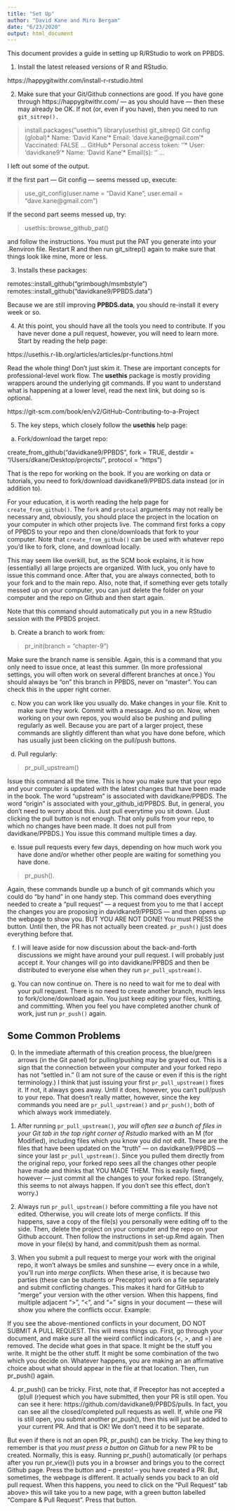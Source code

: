 ```yaml
---
title: "Set Up"
author: "David Kane and Miro Bergam"
date: "6/23/2020"
output: html_document
---
```


This document provides a guide in setting up R/RStudio to work on PPBDS.

1) Install the latest released versions of R and RStudio. 

https://happygitwithr.com/install-r-rstudio.html

2) Make sure that your Git/Github connections are good. If you have gone through https://happygitwithr.com/ --- as you should have --- then these may already be OK. If not (or, even if you have), then you need to run `git_sitrep().` 

> install.packages("usethis")
> library(usethis)
> git_sitrep()
Git config (global)* 
Name: 'David Kane'* 
Email: 'dave.kane@gmail.com'* 
Vaccinated: FALSE
...
GitHub* 
Personal access token: '<found in env var>'* 
User: 'davidkane9'* 
Name: 'David Kane'* 
Email(s): '<unknown>'
...

I left out some of the output.

If the first part --- Git config --- seems messed up, execute:

> use_git_config(user.name = "David Kane", user.email = "dave.kane@gmail.com")

If the second part seems messed up, try:

> usethis::browse_github_pat()

and follow the instructions. You must put the PAT you generate into your .Renviron file. Restart R and then run git_sitrep() again to make sure that things look like mine, more or less.

3) Installs these packages:

remotes::install_github("grimbough/msmbstyle")
remotes::install_github("davidkane9/PPBDS.data")

Because we are still improving **PPBDS.data**, you should re-install it every week or so.

4) At this point, you should have all the tools you need to contribute. If you have never done a pull request, however, you will need to learn more. Start by reading the help page:

https://usethis.r-lib.org/articles/articles/pr-functions.html

Read the whole thing! Don't just skim it. These are important concepts for professional-level work flow. The **usethis** package is mostly providing wrappers around the underlying git commands. If you want to understand what is happening at a lower level, read the next link, but doing so is optional.

https://git-scm.com/book/en/v2/GitHub-Contributing-to-a-Project

5) The key steps, which closely follow the **usethis** help page:

a) Fork/download the target repo:  

create_from_github("davidkane9/PPBDS", 
                    fork = TRUE, 
                    destdir = "/Users/dkane/Desktop/projects/", 
                    protocol = "https")
                    
That is the repo for working on the book. If you are working on data or tutorials, you need to fork/download davidkane9/PPBDS.data instead (or in addition to).                     
                    
For your education, it is worth reading the help page for `create_from_github()`. The `fork`  and `protocal` arguments may not really be necessary and, obviously, you should place the project in the location on your computer in which other projects live. The command first forks a copy of PPBDS to your repo and then clone/downloads that fork to your computer. Note that `create_from_github()` can be used with whatever repo you'd like to fork, clone, and download locally.

This may seem like overkill, but, as the SCM book explains, it is how (essentially) all large projects are organized. With luck, you only have to issue this command once. After that, you are always connected, both to your fork and to the main repo. Also, note that, if something ever gets totally messed up on your computer, you can just delete the folder on your computer and the repo on Github and then start again.

Note that this command should automatically put you in a new RStudio session with the PPBDS project.

b) Create a branch to work from:

> pr_init(branch = "chapter-9")

Make sure the branch name is sensible. Again, this is a command that you only need to issue once, at least this summer. (In more professional settings, you will often work on several different branches at once.) You should always be "on" this branch in PPBDS, never on "master". You can check this in the upper right corner.

c) Now you can work like you usually do. Make changes in your file. Knit to make sure they work. Commit with a message. And so on. Now, when working on your own repos, you would also be pushing and pulling regularly as well. Because you are part of a larger project, these commands are slightly different than what you have done before, which has usually just been clicking on the pull/push buttons.

d) Pull regularly:

> pr_pull_upstream()

Issue this command all the time. This is how you make sure that your repo and your computer is updated with the latest changes that have been made in the book. The word "upstream" is associated with davidkane/PPBDS. The word "origin" is associated with your_github_id/PPBDS. But, in general, you don't need to worry about this. Just pull everytime you sit down. (Just clicking the pull button is not enough. That only pulls from your repo, to which no changes have been made. It does not pull from davidkane/PPBDS.) You issue this command multiple times a day.

e) Issue pull requests every few days, depending on how much work you have done and/or whether other people are waiting for something you have done.

> pr_push().

Again, these commands bundle up a bunch of git commands which you could do "by hand" in one handy step. This command does everything needed to create a "pull request" --- a request from you to me that I accept the changes you are proposing in davidkane9/PPBDS --- and then opens up the webpage to show you. BUT YOU ARE NOT DONE! You must PRESS the button. Until then, the PR has not actually been created. `pr_push()` just does everything before that.

f) I will leave aside for now discussion about the back-and-forth discussions we might have around your pull request. I will probably just accept it. Your changes will go into davidkane/PPBDS and then be distributed to everyone else when they run `pr_pull_upstream()`.

g) You can now continue on. There is no need to wait for me to deal with your pull request. There is no need to create another branch, much less to fork/clone/download again. You just keep editing your files, knitting, and committing. When you feel you have completed another chunk of work, just run `pr_push()` again.

## Some Common Problems

0) In the immediate aftermath of this creation process, the blue/green arrows (in the Git panel) for pulling/pushing may be grayed out. This is a sign that the connection between your computer and your forked repo has not "settled in." (I am not sure of the cause or even if this is the right terminology.) I think that just issuing your first `pr_pull_upstream()` fixes it. If not, it always goes away. Until it does, however, you can't pull/push to your repo. That doesn't really matter, however, since the key commands you need are `pr_pull_upstream()` and `pr_push()`, both of which always work immediately.

1) After running `pr_pull_upstream()`, *you will often see a bunch of files in your Git tab in the top right corner of Rstudio* marked with an M (for Modified), including files which you know you did not edit. These are the files that have been updated on the "truth" --- on davidkane9/PPBDS --- since your last `pr_pull_upstream()`. Since you pulled them directly from the original repo, your forked repo sees all the changes other people have made and thinks that YOU MADE THEM. This is easily fixed, however — just commit all the changes to your forked repo. (Strangely, this seems to not always happen. If you don't see this effect, don't worry.)

2) Always run `pr_pull_upstream()` before committing a file you have not edited. Otherwise, you will create lots of merge conflicts. If this happens, save a copy of the file(s) you personally were editing off to the side. Then, delete the project on your computer and the repo on your Github account. Then follow the instructions in set-up.Rmd again. Then move in your file(s) by hand, and commit/push them as normal.

3) When you submit a pull request to merge your work with the original repo, it won't always be smiles and sunshine — every once in a while, you'll run into *merge conflicts*. When these arise, it is because two parties (these can be students or Preceptor) work on a file separately and submit conflicting changes. This makes it hard for GitHub to "merge" your version with the other version. When this happens, find multiple adjacent ">", "<", and "=" signs in your document — these will show you where the conflicts occur. Example: 

If you see the above-mentioned conflicts in your document, DO NOT SUBMIT A PULL REQUEST. This will mess things up. First, go through your document, and make sure all the weird conflict indicators (<, >, and =) are removed. The decide what goes in that space. It might be the stuff you write. It might be the other stuff. It might be some combination of the two which you decide on. Whatever happens, you are making an an affirmative choice about what should appear in the file at that location. Then, run pr_push() again.

4) pr_push() can be tricky. First, note that, if Preceptor has not accepted a (p)ull (r)equest which you have submitted, then your PR is still open. You can see it here: https://github.com/davidkane9/PPBDS/pulls. In fact, you can see all the closed/completed pull requests as well. If, while one PR is still open, you submit another pr_push(), then this will just be added to your current PR. And that is OK! We don't need it to be separate. 

But even if there is not an open PR, pr_push() can be tricky. The key thing to remember is that *you must press a button on Github* for a new PR to be created. Normally, this is easy. Running pr_push() automatically (or perhaps after you run pr_view()) puts you in a browser and brings you to the correct Github page. Press the button and -- presto! -- you have created a PR. But, sometimes, the webpage is different. It actually sends you back to an old pull request. When this happens, you need to click on the "Pull Request" tab above> this will take you to a new page, with a green button labelled "Compare & Pull Request". Press that button.





